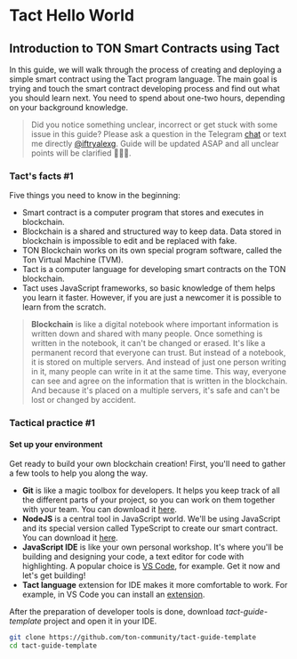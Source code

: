 # Tact Hello World

## Introduction to TON Smart Contracts using Tact

In this guide, we will walk through the process of creating and deploying a simple smart contract using the Tact program language.
The main goal is trying and touch the smart contract developing process and find out what you should learn next.
You need to spend about one-two hours, depending on your background knowledge.

> Did you notice something unclear, incorrect or get stuck with some issue in this guide? Please ask a question in the Telegram [chat](https://t.me/tondev_eng) or text me directly [@iftryalexg](https://t.me/iftryalexg).
Guide will be updated ASAP and all unclear points will be clarified 🚒💦🔥.


### Tact's facts #1

Five things you need to know in the beginning:

* Smart contract is a computer program that stores and executes in blockchain.
* Blockchain is a shared and structured way to keep data. Data stored in blockchain is impossible to edit and be replaced with fake.
* TON Blockchain works on its own special program software, called the Ton Virtual Machine (TVM). 
* Tact is a computer language for developing smart contracts on the TON blockchain.
* Tact uses JavaScript frameworks, so basic knowledge of them helps you learn it faster. However, if you are just a newcomer it is possible to learn from the scratch.



> **Blockchain** is like a digital notebook where important information is written down and shared with many people. Once something is written in the notebook, it can't be changed or erased. It's like a permanent record that everyone can trust. But instead of a notebook, it is stored on multiple servers. And instead of just one person writing in it, many people can write in it at the same time. This way, everyone can see and agree on the information that is written in the blockchain. And because it's placed on a multiple servers, it's safe and can't be lost or changed by accident.


### Tactical practice #1
#### Set up your environment

Get ready to build your own blockchain creation! First, you'll need to gather a few tools to help you along the way.

- **Git** is like a magic toolbox for developers. It helps you keep track of all the different parts of your project, so you can work on them together with your team. You can download it [here](https://git-scm.com/downloads).
- **NodeJS** is a central tool in JavaScript world. We'll be using JavaScript and its special version called TypeScript to create our smart contract. You can download it  [here](https://nodejs.org/en/download/).
- **JavaScript IDE** is like your own personal workshop. It's where you'll be building and designing your code, a text editor for code with highlighting. A popular choice is [VS Code](https://code.visualstudio.com/download), for example. Get it now and let's get building!
- **Tact language** extension for IDE makes it more comfortable to work. For example, in VS Code you can install an [extension](https://marketplace.visualstudio.com/items?itemName=ton-community.tact-vscode).

After the preparation of developer tools is done, download *tact-guide-template* project and open it in your IDE.

```bash
git clone https://github.com/ton-community/tact-guide-template
cd tact-guide-template
```
